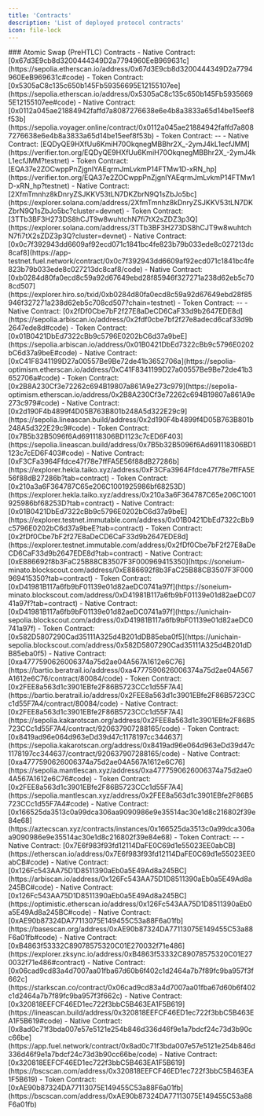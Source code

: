 ```yaml
---
title: 'Contracts'
description: 'List of deployed protocol contracts'
icon: file-lock 
---
```


<Tabs>
  <Tab title="Testnets">
    ### Atomic Swap (PreHTLC) Contracts
    <AccordionGroup>
        <Accordion title="EVM: ETHEREUM SEPOLIA">
        - Native Contract: [0x67d3E9cb8d3200444349D2a7794960EeB969631c](https://sepolia.etherscan.io/address/0x67d3E9cb8d3200444349D2a7794960EeB969631c#code)
        - Token Contract: [0x5305aC8c135c650b145Fb59356695E12155107ee](https://sepolia.etherscan.io/address/0x5305aC8c135c650b145Fb59356695E12155107ee#code)
        </Accordion>
        <Accordion title="CairoVM: STARKNET SEPOLIA">
        - Native Contract: [0x0112a045ae21884942faffd7a8087276638e6e4b8a3833a65d14be15eef8f53b](https://sepolia.voyager.online/contract/0x0112a045ae21884942faffd7a8087276638e6e4b8a3833a65d14be15eef8f53b)
        - Token Contract: --
        </Accordion>
        <Accordion title="TON: TON TESTNET">
        - Native Contract: [EQDyQE9HXfUu6KmiH70OkqnegMBBhr2X_-2ymJ4kL1ecfJMM](https://verifier.ton.org/EQDyQE9HXfUu6KmiH70OkqnegMBBhr2X_-2ymJ4kL1ecfJMM?testnet)
        - Token Contract: [EQA37e2ZOCwppPnZjgnIYAEqrmJmLvkmP14FTMw1D-xRN_hp](https://verifier.ton.org/EQA37e2ZOCwppPnZjgnIYAEqrmJmLvkmP14FTMw1D-xRN_hp?testnet)
        </Accordion>
        <Accordion title="SVM: SOLANA DEVNET">
        - Native Contract: [2XfmTmnhz8kDnryZSJKKV53tLN7DKZbrN9Q1sZbJo5bc](https://explorer.solana.com/address/2XfmTmnhz8kDnryZSJKKV53tLN7DKZbrN9Q1sZbJo5bc?cluster=devnet)
        - Token Contract: [3TTb3BF3H273DS8hCJT9w8wuhtchN7fi7tX2sZDZ3p3Q](https://explorer.solana.com/address/3TTb3BF3H273DS8hCJT9w8wuhtchN7fi7tX2sZDZ3p3Q?cluster=devnet)
        </Accordion>
        <Accordion title="FuelVM: FUEL TESTNET">
        - Native Contract: [0x0c7f392943dd6609af92ecd071c1841bc4fe823b79b033ede8c027213dc8caf8](https://app-testnet.fuel.network/contract/0x0c7f392943dd6609af92ecd071c1841bc4fe823b79b033ede8c027213dc8caf8/code)
        </Accordion>
        <Accordion title="StacksVM: STACKS TESTNET">
        - Native Contract: [0xb0284d80fa0ecd8c59a92d67649ebd28f85946f327271a238d62eb5c708cd507](https://explorer.hiro.so/txid/0xb0284d80fa0ecd8c59a92d67649ebd28f85946f327271a238d62eb5c708cd507?chain=testnet)
        - Token Contract: --
        </Accordion>
        <Accordion title="EVM: ARBITRUM SEPOLIA">
        - Native Contract: [0x2fDf0Cbe7bF2f27E8aDeCD6CaF33d9b2647EDE8d](https://sepolia.arbiscan.io/address/0x2fdf0cbe7bf2f27e8adecd6caf33d9b2647ede8d#code)
        - Token Contract: [0x01B0421DbEd7322cBb9c5796E0202bC6d37a9beE](https://sepolia.arbiscan.io/address/0x01B0421DbEd7322cBb9c5796E0202bC6d37a9beE#code)
        </Accordion>
        <Accordion title="EVM: OPTIMISM SEPOLIA">
        - Native Contract: [0xC41F8341199D27a00557Be9Be72de41b3652706a](https://sepolia-optimism.etherscan.io/address/0xC41F8341199D27a00557Be9Be72de41b3652706a#code)
        - Token Contract: [0x2B8A230Cf3e72262c694B19807a861A9e273c979](https://sepolia-optimism.etherscan.io/address/0x2B8A230Cf3e72262c694B19807a861A9e273c979#code)
        </Accordion>
        <Accordion title="EVM: LINEA SEPOLIA">
        - Native Contract: [0x2d190F4b4899f4D05B763B801b248A5d322E29c9](https://sepolia.lineascan.build/address/0x2d190F4b4899f4D05B763B801b248A5d322E29c9#code)
        - Token Contract: [0x7B5b32B5096f6Ad691118306BD1123c7cED6F403](https://sepolia.lineascan.build/address/0x7B5b32B5096f6Ad691118306BD1123c7cED6F403#code)
        </Accordion>
        <Accordion title="EVM: TAIKO HEKLA">
        - Native Contract: [0xF3CFa3964Ffdce47f78e7ffFA5E56f88dB27286b](https://explorer.hekla.taiko.xyz/address/0xF3CFa3964Ffdce47f78e7ffFA5E56f88dB27286b?tab=contract)
        - Token Contract: [0x210a3a6F364787C65e206C1001925986bf68253D](https://explorer.hekla.taiko.xyz/address/0x210a3a6F364787C65e206C1001925986bf68253D?tab=contract)
        </Accordion>
        <Accordion title="EVM: IMMUTABLE ZKEVM TESTNET">
        - Native Contract: [0x01B0421DbEd7322cBb9c5796E0202bC6d37a9beE](https://explorer.testnet.immutable.com/address/0x01B0421DbEd7322cBb9c5796E0202bC6d37a9beE?tab=contract)
        - Token Contract: [0x2fDf0Cbe7bF2f27E8aDeCD6CaF33d9b2647EDE8d](https://explorer.testnet.immutable.com/address/0x2fDf0Cbe7bF2f27E8aDeCD6CaF33d9b2647EDE8d?tab=contract)
        </Accordion>
        <Accordion title="EVM: SONEIUM MINATO">
        - Native Contract: [0xE886692f8b3FaC25B88CB3507F3F000969415350](https://soneium-minato.blockscout.com/address/0xE886692f8b3FaC25B88CB3507F3F000969415350?tab=contract)
        - Token Contract: [0xD41981B117a6fb9bF01139e01d82aeDC0741a97f](https://soneium-minato.blockscout.com/address/0xD41981B117a6fb9bF01139e01d82aeDC0741a97f?tab=contract)
        </Accordion>
        <Accordion title="EVM: UNICHAIN SEPOLIA">
        - Native Contract: [0xD41981B117a6fb9bF01139e01d82aeDC0741a97f](https://unichain-sepolia.blockscout.com/address/0xD41981B117a6fb9bF01139e01d82aeDC0741a97f)
        - Token Contract: [0x582D5807290Cad35111A325d4B201dDB85eba0f5](https://unichain-sepolia.blockscout.com/address/0x582D5807290Cad35111A325d4B201dDB85eba0f5)
        </Accordion>
        <Accordion title="EVM: BERACHAIN">
        - Native Contract: [0xa4777590626006374a75d2ae04A567A1612e6C76](https://bartio.beratrail.io/address/0xa4777590626006374a75d2ae04A567A1612e6C76/contract/80084/code)
        - Token Contract: [0x2FEE8a563d1c3901EBfe2F86B5723CCc1d55F7A4](https://bartio.beratrail.io/address/0x2FEE8a563d1c3901EBfe2F86B5723CCc1d55F7A4/contract/80084/code)
        </Accordion>
        <Accordion title="EVM: KAKAROT SEPOLIA">
        - Native Contract: [0x2FEE8a563d1c3901EBfe2F86B5723CCc1d55F7A4](https://sepolia.kakarotscan.org/address/0x2FEE8a563d1c3901EBfe2F86B5723CCc1d55F7A4/contract/920637907288165/code)
        - Token Contract: [0x8419ad96e064d963eDd39d47c1178197cc344637](https://sepolia.kakarotscan.org/address/0x8419ad96e064d963eDd39d47c1178197cc344637/contract/920637907288165/code)
        </Accordion>
        <Accordion title="EVM: MANTLE SEPOLIA">
        - Native Contract: [0xa4777590626006374a75d2ae04A567A1612e6C76](https://sepolia.mantlescan.xyz/address/0xa4777590626006374a75d2ae04A567A1612e6C76#code)
        - Token Contract: [0x2FEE8a563d1c3901EBfe2F86B5723CCc1d55F7A4](https://sepolia.mantlescan.xyz/address/0x2FEE8a563d1c3901EBfe2F86B5723CCc1d55F7A4#code)
        </Accordion>
        <Accordion title="AZTEC">
        - Native Contract: [0x166525da3513c0a99dca306aa9090986e9e35514ac30e1d8c216802f39e84e68](https://aztecscan.xyz/contracts/instances/0x166525da3513c0a99dca306aa9090986e9e35514ac30e1d8c216802f39e84e68)
        - Token Contract: --
        </Accordion>
    </AccordionGroup>
  </Tab>
  <Tab title="Mainnets">
      <Accordion title="EVM: Ethereum">
        - Native Contract: [0x7E6f983f93fd12114DaFE0C69d1e55023EE0abCB](https://etherscan.io/address/0x7E6f983f93fd12114DaFE0C69d1e55023EE0abCB#code)    
      </Accordion>
      <Accordion title="EVM: Arbitrum">
        - Native Contract: [0x126Fc543AA75D1D8511390aEb0a5E49Ad8a245BC](https://arbiscan.io/address/0x126Fc543AA75D1D8511390aEb0a5E49Ad8a245BC#code)    
      </Accordion>
      <Accordion title="EVM: Optimism">
        - Native Contract: [0x126Fc543AA75D1D8511390aEb0a5E49Ad8a245BC](https://optimistic.etherscan.io/address/0x126Fc543AA75D1D8511390aEb0a5E49Ad8a245BC#code)    
      </Accordion>
      <Accordion title="EVM: Base">
        - Native Contract: [0xAE90b87324DA77113075E149455C53a88F6a01fb](https://basescan.org/address/0xAE90b87324DA77113075E149455C53a88F6a01fb#code)    
      </Accordion>
      <Accordion title="EVM: zkSync">
        - Native Contract: [0xB4863f53332C89078575320C01E270032f71e486](https://explorer.zksync.io/address/0xB4863f53332C89078575320C01E270032f71e486#contract)    
      </Accordion>
      <Accordion title="CairoVM: Starknet">
        - Native Contract: [0x06cad9cd83a4d7007aa01fba67d60b6f402c1d2464a7b7f89fc9ba957f3f662c](https://starkscan.co/contract/0x06cad9cd83a4d7007aa01fba67d60b6f402c1d2464a7b7f89fc9ba957f3f662c)    
      </Accordion>
      <Accordion title="EVM: Linea">
        - Native Contract: [0x320818EEFCF46ED1ec722f3bbC5B463EA1F5B619](https://lineascan.build/address/0x320818EEFCF46ED1ec722f3bbC5B463EA1F5B619#code)    
      </Accordion>
      <Accordion title="FuelVM: Fuel Ignition">
        - Native Contract: [0x8ad0c71f3bda007e57e5121e254b846d336d46f9e1a7bdcf24c73d3b90cc66be](https://app.fuel.network/contract/0x8ad0c71f3bda007e57e5121e254b846d336d46f9e1a7bdcf24c73d3b90cc66be/code)
      </Accordion>
      <Accordion title="EVM: BSC">
        - Native Contract: [0x320818EEFCF46ED1ec722f3bbC5B463EA1F5B619](https://bscscan.com/address/0x320818EEFCF46ED1ec722f3bbC5B463EA1F5B619)
        - Token Contract: [0xAE90b87324DA77113075E149455C53a88F6a01fb](https://bscscan.com/address/0xAE90b87324DA77113075E149455C53a88F6a01fb)
      </Accordion>
  </Tab>
</Tabs>
